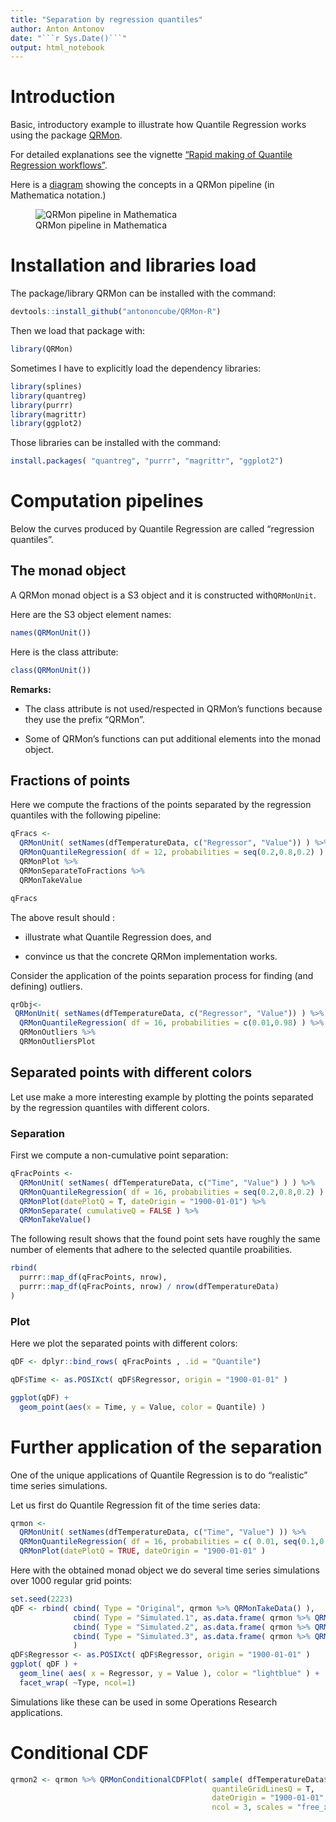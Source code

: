 ```yaml
---
title: "Separation by regression quantiles"
author: Anton Antonov
date: "```r Sys.Date()```"
output: html_notebook
---
```


# Introduction

Basic, introductory example to illustrate how Quantile Regression works using the package 
[QRMon](https://github.com/antononcube/QRMon-R).

For detailed explanations see the vignette 
["Rapid making of Quantile Regression workflows"](https://htmlpreview.github.io/?https://github.com/antononcube/QRMon-R/blob/master/notebooks/rapid-making-of-qr-workflows.html).

Here is a 
[diagram](https://github.com/antononcube/MathematicaForPrediction/raw/master/MarkdownDocuments/Diagrams/A-monad-for-Quantile-Regression-workflows/QRMon-pipeline.jpg)
showing the concepts in a QRMon pipeline (in Mathematica notation.)

![QRMon pipeline in Mathematica](https://github.com/antononcube/MathematicaForPrediction/raw/master/MarkdownDocuments/Diagrams/A-monad-for-Quantile-Regression-workflows/QRMon-pipeline.jpg)

# Installation and libraries load

The package/library QRMon can be installed with the command:

```r
devtools::install_github("antononcube/QRMon-R")
```

Then we load that package with:

```r
library(QRMon)
```

Sometimes I have to explicitly load the dependency libraries:

```r
library(splines)
library(quantreg)
library(purrr)
library(magrittr)
library(ggplot2)
```

Those libraries can be installed with the command:

```r
install.packages( "quantreg", "purrr", "magrittr", "ggplot2")
```


# Computation pipelines

Below the curves produced by Quantile Regression are called "regression quantiles".

## The monad object

A QRMon monad object is a S3 object and it is constructed with`QRMonUnit`.

Here are the S3 object element names: 

```r
names(QRMonUnit())
```

Here is the class attribute:

```r
class(QRMonUnit())
```

**Remarks:**

- The class attribute is not used/respected in QRMon's functions because they use the prefix "QRMon".

- Some of QRMon's functions can put additional elements into the monad object.

## Fractions of points 

Here we compute the fractions of the points separated by the regression quantiles with 
the following pipeline:

```r
qFracs <-
  QRMonUnit( setNames(dfTemperatureData, c("Regressor", "Value")) ) %>%      # Get data
  QRMonQuantileRegression( df = 12, probabilities = seq(0.2,0.8,0.2) ) %>%   # Quantile Regression with B-splines
  QRMonPlot %>%                                                              # Plot data and regression quantiles
  QRMonSeparateToFractions %>%                                               # Separate the points and find fractions
  QRMonTakeValue                                                             # Take the value of the monad object
```


```r
qFracs
```

The above result should :

- illustrate what Quantile Regression does, and

- convince us that the concrete QRMon implementation works.

Consider the application of the points separation process for finding (and defining) outliers.

```r
qrObj<-
 QRMonUnit( setNames(dfTemperatureData, c("Regressor", "Value")) ) %>%
  QRMonQuantileRegression( df = 16, probabilities = c(0.01,0.98) ) %>% 
  QRMonOutliers %>% 
  QRMonOutliersPlot
```

## Separated points with different colors 

Let use make a more interesting example by plotting the points separated by the regression quantiles
with different colors.

### Separation

First we compute a non-cumulative point separation:

```r
qFracPoints <-
  QRMonUnit( setNames( dfTemperatureData, c("Time", "Value") ) ) %>%
  QRMonQuantileRegression( df = 16, probabilities = seq(0.2,0.8,0.2) ) %>%
  QRMonPlot(datePlotQ = T, dateOrigin = "1900-01-01") %>%               # Make a date-axis plot
  QRMonSeparate( cumulativeQ = FALSE ) %>%                              # Non-cumulative point sets
  QRMonTakeValue()
```

The following result shows that the found point sets have roughly the same number of elements that adhere 
to the selected quantile proabilities.

```r
rbind(
  purrr::map_df(qFracPoints, nrow),
  purrr::map_df(qFracPoints, nrow) / nrow(dfTemperatureData)
)
```

### Plot

Here we plot the separated points with different colors:

```r
qDF <- dplyr::bind_rows( qFracPoints , .id = "Quantile")

qDF$Time <- as.POSIXct( qDF$Regressor, origin = "1900-01-01" )

ggplot(qDF) + 
  geom_point(aes(x = Time, y = Value, color = Quantile) )
```

# Further application of the separation

One of the unique applications of Quantile Regression is to do "realistic" time series simulations. 

Let us first do Quantile Regression fit of the time series data:

```r
qrmon <-
  QRMonUnit( setNames(dfTemperatureData, c("Time", "Value") )) %>% 
  QRMonQuantileRegression( df = 16, probabilities = c( 0.01, seq(0.1,0.9,0.1), 0.99) ) %>% 
  QRMonPlot(datePlotQ = TRUE, dateOrigin = "1900-01-01" )
```

Here with the obtained monad object we do several time series simulations over 1000 regular grid points:

```r
set.seed(2223)
qDF <- rbind( cbind( Type = "Original", qrmon %>% QRMonTakeData() ),
              cbind( Type = "Simulated.1", as.data.frame( qrmon %>% QRMonSimulate(1000) %>% QRMonTakeValue() )),
              cbind( Type = "Simulated.2", as.data.frame( qrmon %>% QRMonSimulate(1000) %>% QRMonTakeValue() )),
              cbind( Type = "Simulated.3", as.data.frame( qrmon %>% QRMonSimulate(1000) %>% QRMonTakeValue() ))
              )
qDF$Regressor <- as.POSIXct( qDF$Regressor, origin = "1900-01-01" )
ggplot( qDF ) +
  geom_line( aes( x = Regressor, y = Value ), color = "lightblue" ) +
  facet_wrap( ~Type, ncol=1)
```

Simulations like these can be used in some Operations Research applications.

# Conditional CDF

```r
qrmon2 <- qrmon %>% QRMonConditionalCDFPlot( sample( dfTemperatureData$Time, 12), 
                                             quantileGridLinesQ = T, 
                                             dateOrigin = "1900-01-01",
                                             ncol = 3, scales = "free_x" )
```



